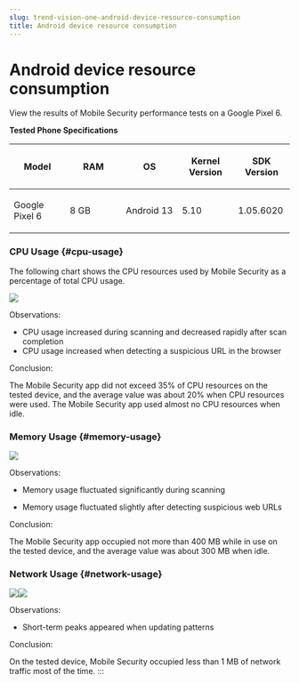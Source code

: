 ```yaml
---
slug: trend-vision-one-android-device-resource-consumption
title: Android device resource consumption
---
```

# Android device resource consumption

View the results of Mobile Security performance tests on a Google Pixel 6.

**Tested Phone Specifications**

<table>
<colgroup>
<col style="width: 20%" />
<col style="width: 20%" />
<col style="width: 20%" />
<col style="width: 20%" />
<col style="width: 20%" />
</colgroup>
<thead>
<tr>
<th><p>Model</p></th>
<th><p>RAM</p></th>
<th><p>OS</p></th>
<th><p>Kernel Version</p></th>
<th><p>SDK Version</p></th>
</tr>
</thead>
<tbody>
<tr>
<td><p>Google Pixel 6</p></td>
<td><p>8 GB</p></td>
<td><p>Android 13</p></td>
<td><p>5.10</p></td>
<td><p>1.05.6020</p></td>
</tr>
</tbody>
</table>

### CPU Usage {#cpu-usage}

The following chart shows the CPU resources used by Mobile Security as a percentage of total CPU usage.

![](/images/androidCPU=GUID-aeda7e93-71c0-4e65-92d1-b9e8896b5373.webp)

Observations:

- CPU usage increased during scanning and decreased rapidly after scan completion
- CPU usage increased when detecting a suspicious URL in the browser

Conclusion:

The Mobile Security app did not exceed 35% of CPU resources on the tested device, and the average value was about 20% when CPU resources were used. The Mobile Security app used almost no CPU resources when idle.

### Memory Usage {#memory-usage}

![](/images/AndroidMem=GUID-96a7ae03-df1e-460f-8230-522ea2b9bb13.webp)

Observations:

- Memory usage fluctuated significantly during scanning

- Memory usage fluctuated slightly after detecting suspicious web URLs

Conclusion:

The Mobile Security app occupied not more than 400 MB while in use on the tested device, and the average value was about 300 MB when idle.

### Network Usage {#network-usage}

![](/images/androidNetworkData=GUID-61713e06-f92d-46ee-8427-5272b99b4fb1.webp)![](/images/AndroidNetworkData_2=GUID-ae6c43b9-875d-44d5-b24d-bdea28c0a5b1.webp)

Observations:

- Short-term peaks appeared when updating patterns

Conclusion:

On the tested device, Mobile Security occupied less than 1 MB of network traffic most of the time.
:::
